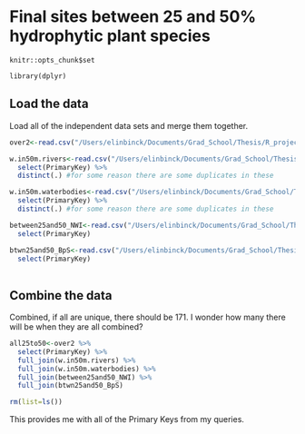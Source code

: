 # Final sites between 25 and 50% hydrophytic plant species

```{include=FALSE}
knitr::opts_chunk$set

library(dplyr)
```

## Load  the data

Load all of the independent data sets and merge them together.

```r
over2<-read.csv("/Users/elinbinck/Documents/Grad_School/Thesis/R_project/Thesis_Research/data/Btwn25and50hydrophytic/over2_SurfaceWater.csv") 

w.in50m.rivers<-read.csv("/Users/elinbinck/Documents/Grad_School/Thesis/R_project/Thesis_Research/data/Btwn25and50hydrophytic/w.in50m.rivers.csv") %>% 
  select(PrimaryKey) %>% 
  distinct(.) #for some reason there are some duplicates in these

w.in50m.waterbodies<-read.csv("/Users/elinbinck/Documents/Grad_School/Thesis/R_project/Thesis_Research/data/Btwn25and50hydrophytic/w.in50m.waterbodies.csv")%>% 
  select(PrimaryKey) %>% 
  distinct(.) #for some reason there are some duplicates in these

between25and50_NWI<-read.csv("/Users/elinbinck/Documents/Grad_School/Thesis/R_project/Thesis_Research/data/Btwn25and50hydrophytic/btwn25and50_NWI.csv") %>% 
  select(PrimaryKey)

btwn25and50_BpS<-read.csv("/Users/elinbinck/Documents/Grad_School/Thesis/R_project/Thesis_Research/data/Btwn25and50hydrophytic/btwn25and50_BiophysicalRaster.csv") %>% 
  select(PrimaryKey)
  
```

## Combine the data

Combined, if all are unique, there should be 171.  I wonder how many there will be when they are all combined?

```r

all25to50<-over2 %>% 
  select(PrimaryKey) %>% 
  full_join(w.in50m.rivers) %>% 
  full_join(w.in50m.waterbodies) %>% 
  full_join(between25and50_NWI) %>% 
  full_join(btwn25and50_BpS)

rm(list=ls())
```
This provides me with all of the Primary Keys from my queries.
